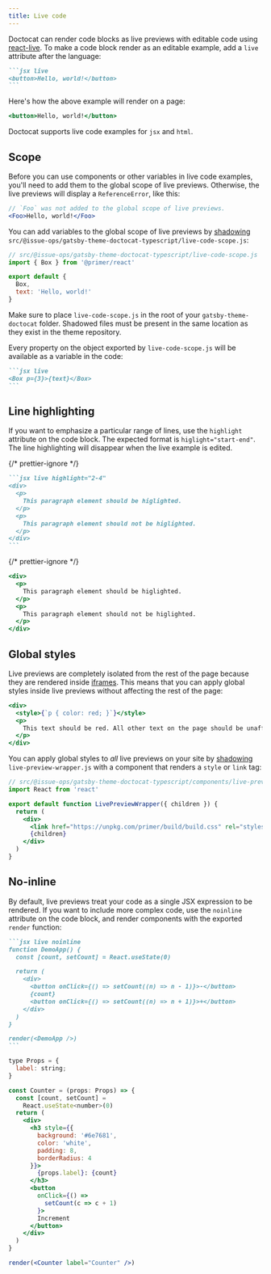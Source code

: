 ```yaml
---
title: Live code
---
```




Doctocat can render code blocks as live previews with editable code using
[react-live](https://github.com/FormidableLabs/react-live). To make a code block
render as an editable example, add a `live` attribute after the language:

````markdown
```jsx live
<button>Hello, world!</button>
```
````

Here's how the above example will render on a page:

```jsx live
<button>Hello, world!</button>
```

Doctocat supports live code examples for `jsx` and `html`.

## Scope

Before you can use components or other variables in live code examples, you'll
need to add them to the global scope of live previews. Otherwise, the live
previews will display a `ReferenceError`, like this:

```jsx live
// `Foo` was not added to the global scope of live previews.
<Foo>Hello, world!</Foo>
```

You can add variables to the global scope of live previews by
[shadowing](https://www.gatsbyjs.org/blog/2019-04-29-component-shadowing/)
`src/@issue-ops/gatsby-theme-doctocat-typescript/live-code-scope.js`:

```js
// src/@issue-ops/gatsby-theme-doctocat-typescript/live-code-scope.js
import { Box } from '@primer/react'

export default {
  Box,
  text: 'Hello, world!'
}
```

<Note variant="warning">

Make sure to place `live-code-scope.js` in the root of your
`gatsby-theme-doctocat` folder. Shadowed files must be present in the same
location as they exist in the theme repository.

</Note>

Every property on the object exported by `live-code-scope.js` will be available
as a variable in the code:

````markdown
```jsx live
<Box p={3}>{text}</Box>
```
````

## Line highlighting

If you want to emphasize a particular range of lines, use the `highlight`
attribute on the code block. The expected format is `higlight="start-end"`. The
line highlighting will disappear when the live example is edited.

{/* prettier-ignore */}
````markdown
```jsx live highlight="2-4"
<div>
  <p>
    This paragraph element should be higlighted.
  </p>
  <p>
    This paragraph element should not be higlighted.
  </p>
</div>
```
````

{/* prettier-ignore */}
```jsx live highlight="2-4"
<div>
  <p>
    This paragraph element should be higlighted.
  </p>
  <p>
    This paragraph element should not be higlighted.
  </p>
</div>
```

## Global styles

Live previews are completely isolated from the rest of the page because they are
rendered inside
[iframes](https://developer.mozilla.org/en-US/docs/Web/HTML/Element/iframe).
This means that you can apply global styles inside live previews without
affecting the rest of the page:

```jsx live
<div>
  <style>{`p { color: red; }`}</style>
  <p>
    This text should be red. All other text on the page should be unaffected.
  </p>
</div>
```

You can apply global styles to _all_ live previews on your site by
[shadowing](https://www.gatsbyjs.org/blog/2019-04-29-component-shadowing/)
`live-preview-wrapper.js` with a component that renders a `style` or `link` tag:

```jsx
// src/@issue-ops/gatsby-theme-doctocat-typescript/components/live-preview-wrapper.js
import React from 'react'

export default function LivePreviewWrapper({ children }) {
  return (
    <div>
      <link href="https://unpkg.com/primer/build/build.css" rel="stylesheet" />
      {children}
    </div>
  )
}
```

## No-inline

By default, live previews treat your code as a single JSX expression to be
rendered. If you want to include more complex code, use the `noinline` attribute
on the code block, and render components with the exported `render` function:

````markdown
```jsx live noinline
function DemoApp() {
  const [count, setCount] = React.useState(0)

  return (
    <div>
      <button onClick={() => setCount((n) => n - 1)}>-</button>
      {count}
      <button onClick={() => setCount((n) => n + 1)}>+</button>
    </div>
  )
}

render(<DemoApp />)
```
````

```jsx live noinline
type Props = {
  label: string;
}

const Counter = (props: Props) => {
  const [count, setCount] =
    React.useState<number>(0)
  return (
    <div>
      <h3 style={{
        background: '#6e7681',
        color: 'white',
        padding: 8,
        borderRadius: 4
      }}>
        {props.label}: {count}
      </h3>
      <button
        onClick={() =>
          setCount(c => c + 1)
        }>
        Increment
      </button>
    </div>
  )
}

render(<Counter label="Counter" />)
```
